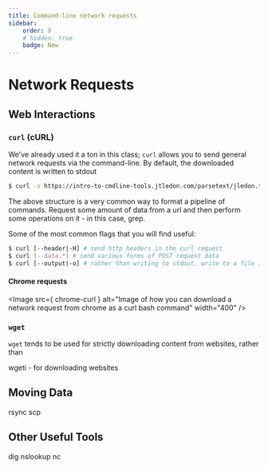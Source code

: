 ```yaml
---
title: Command-line network requests
sidebar:
    order: 9
    # hidden: true
    badge: New
---
```


# Network Requests

## Web Interactions

### `curl` (cURL)

We've already used it a ton in this class; `curl` allows you to send general network requests via the command-line. By default, the downloaded content is written to stdout
```bash
$ curl -s https://intro-to-cmdline-tools.jtledon.com/parsetext/jledon.txt 2> /dev/null | grep ...
```
The above structure is a very common way to format a pipeline of commands. Request some amount of data from a url and then perform some operations on it - in this case, grep.

Some of the most common flags that you will find useful:
```bash
$ curl [--header|-H] # send http headers in the curl request
$ curl [--data.*] # send various forms of POST request data
$ curl [--output|-o] # rather than writing to stdout, write to a file instead
```

#### Chrome requests
<!-- ![test]('../../../assets/chrome-curl.png') -->

<Image
    src={ chrome-curl }
    alt="Image of how you can download a network request from chrome as a curl bash command"
    width="400"
/>

### `wget`
`wget` tends to be used for strictly downloading content from websites, rather than

wgeti - for downloading websites

## Moving Data
rsync
scp

## Other Useful Tools
dig
nslookup
nc
